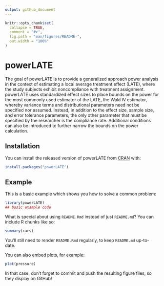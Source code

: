 ```yaml
---
output: github_document
---
```


<!-- README.md is generated from README.Rmd. Please edit that file -->

```r
knitr::opts_chunk$set(
  collapse = TRUE,
  comment = "#>",
  fig.path = "man/figures/README-",
  out.width = "100%"
)
```

# powerLATE

<!-- badges: start -->
<!-- badges: end -->

The goal of powerLATE is to provide a generalized approach power analysis in the context of estimating a local average treatment effect (LATE), where the study subjects exhibit noncompliance with treatment assignment. powerLATE uses standardized effect sizes to place bounds on the power for the most commonly used estimator of the LATE, the Wald IV estimator, whereby variance terms and distributional parameters need not be specified nor assumed. Instead, in addition to the effect size, sample size, and error tolerance parameters, the only other parameter that must be specified by the researcher is the compliance rate. Additional conditions can also be introduced to further narrow the bounds on the power calculation.

## Installation

You can install the released version of powerLATE from [CRAN](https://CRAN.R-project.org) with:

``` r
install.packages("powerLATE")
```

## Example

This is a basic example which shows you how to solve a common problem:

```r
library(powerLATE)
## basic example code
```

What is special about using `README.Rmd` instead of just `README.md`? You can include R chunks like so:

```r
summary(cars)
```

You'll still need to render `README.Rmd` regularly, to keep `README.md` up-to-date.

You can also embed plots, for example:

```r
plot(pressure)
```

In that case, don't forget to commit and push the resulting figure files, so they display on GitHub!
